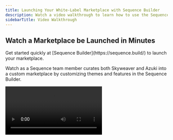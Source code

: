 ---
title: Launching Your White-Label Marketplace with Sequence Builder
description: Watch a video walkthrough to learn how to use the Sequence Builder, which offers game builders a white-label marketplace that can be easily customized and integrated into their game experience without any coding experience needed.
sidebarTitle: Video Walkthrough
---

## Watch a Marketplace be Launched in Minutes 

<Note>
Get started quickly at [Sequence Builder](https://sequence.build/) to launch your marketplace.
</Note>

Watch as a Sequence team member curates both Skyweaver and Azuki into a custom marketplace by customizing themes and features in the Sequence Builder.
<Frame>
<video
  controls
  className="w-full aspect-video"
  src="/video/builder/07_Marketplace.mp4"
></video>
</Frame>